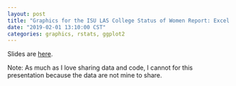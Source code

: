 ```yaml
---
layout: post
title: "Graphics for the ISU LAS College Status of Women Report: Excel to ggplot2"
date: "2019-02-01 13:10:00 CST"
categories: graphics, rstats, ggplot2
---
```



Slides are [here](../static/presentations/Misc/GraphicsGroupISU/2019-02-01/las-status-women-graphics-group.html). 

Note: As much as I love sharing data and code, I cannot for this presentation because the data are not mine to share. 